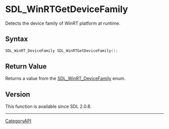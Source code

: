= SDL_WinRTGetDeviceFamily =

Detects the device family of WinRT platform at runtime.

== Syntax ==

<syntaxhighlight lang='c'>
SDL_WinRT_DeviceFamily SDL_WinRTGetDeviceFamily();
</syntaxhighlight>

== Return Value ==

Returns a value from the [[SDL_WinRT_DeviceFamily]] enum.

== Version ==

This function is available since SDL 2.0.8.

----
[[CategoryAPI]]


